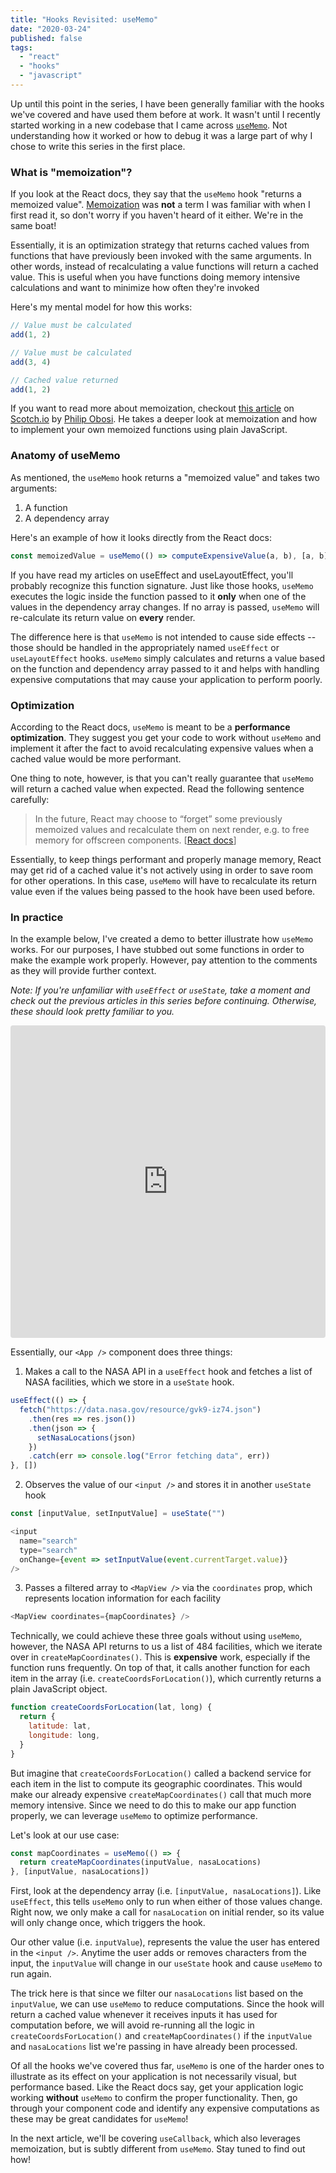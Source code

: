 ```yaml
---
title: "Hooks Revisited: useMemo"
date: "2020-03-24"
published: false
tags:
  - "react"
  - "hooks"
  - "javascript"
---
```



Up until this point in <Link to="/hooks-revisited">the series</Link>, I have been generally familiar with the hooks we've covered and have used them before at work. It wasn't until I recently started working in a new codebase that I came across [`useMemo`](https://reactjs.org/docs/hooks-reference.html#usememo). Not understanding how it worked or how to debug it was a large part of why I chose to write this series in the first place.

### What is "memoization"?

If you look at the React docs, they say that the `useMemo` hook "returns a memoized value". [Memoization](https://en.wikipedia.org/wiki/Memoization) was **not** a term I was familiar with when I first read it, so don't worry if you haven't heard of it either. We're in the same boat!

Essentially, it is an optimization strategy that returns cached values from functions that have previously been invoked with the same arguments. In other words, instead of recalculating a value functions will return a cached value. This is useful when you have functions doing memory intensive calculations and want to minimize how often they're invoked

Here's my mental model for how this works:

```javascript
// Value must be calculated
add(1, 2)

// Value must be calculated
add(3, 4)

// Cached value returned
add(1, 2)
```

If you want to read more about memoization, checkout [this article](https://scotch.io/tutorials/understanding-memoization-in-javascript#toc-a-functional-approach) on [Scotch.io](https://scotch.io) by [Philip Obosi](https://twitter.com/worldclassdev). He takes a deeper look at memoization and how to implement your own memoized functions using plain JavaScript.

### Anatomy of useMemo

As mentioned, the `useMemo` hook returns a "memoized value" and takes two arguments:

1. A function
2. A dependency array

Here's an example of how it looks directly from the React docs:

```javascript
const memoizedValue = useMemo(() => computeExpensiveValue(a, b), [a, b])
```

If you have read my articles on <Link to="/hooks-useeffect">useEffect</Link> and <Link to="/hooks-uselayouteffect">useLayoutEffect</Link>, you'll probably recognize this function signature. Just like those hooks, `useMemo` executes the logic inside the function passed to it **only** when one of the values in the dependency array changes. If no array is passed, `useMemo` will re-calculate its return value on **every** render.

The difference here is that `useMemo` is not intended to cause side effects -- those should be handled in the appropriately named `useEffect` or `useLayoutEffect` hooks. `useMemo` simply calculates and returns a value based on the function and dependency array passed to it and helps with handling expensive computations that may cause your application to perform poorly.

### Optimization

According to the React docs, `useMemo` is meant to be a **performance optimization**. They suggest you get your code to work without `useMemo` and implement it after the fact to avoid recalculating expensive values when a cached value would be more performant.

One thing to note, however, is that you can't really guarantee that `useMemo` will return a cached value when expected. Read the following sentence carefully:

> In the future, React may choose to “forget” some previously memoized values and recalculate them on next render, e.g. to free memory for offscreen components. [[React docs](https://reactjs.org/docs/hooks-reference.html#usememo)]

Essentially, to keep things performant and properly manage memory, React may get rid of a cached value it's not actively using in order to save room for other operations. In this case, `useMemo` will have to recalculate its return value even if the values being passed to the hook have been used before.

### In practice

In the example below, I've created a demo to better illustrate how `useMemo` works. For our purposes, I have stubbed out some functions in order to make the example work properly. However, pay attention to the comments as they will provide further context.

_Note: If you're unfamiliar with <Link to="/hooks-useeffect">`useEffect`</Link> or <Link to="/hooks-usestate">`useState`</Link>, take a moment and check out the previous articles in this series before continuing. Otherwise, these should look pretty familiar to you._

<iframe
  src="https://codesandbox.io/embed/hooksusememo-kfgvu?expanddevtools=1&fontsize=14&hidenavigation=1&theme=dark&view=editor"
  style="width:100%; height:500px; border:0; border-radius: 4px; overflow:hidden;"
  title="hooks/useMemo"
  allow="geolocation; microphone; camera; midi; vr; accelerometer; gyroscope; payment; ambient-light-sensor; encrypted-media; usb"
  sandbox="allow-modals allow-forms allow-popups allow-scripts allow-same-origin"
></iframe>

Essentially, our `<App />` component does three things:

1. Makes a call to the NASA API in a `useEffect` hook and fetches a list of NASA facilities, which we store in a `useState` hook.

```javascript
useEffect(() => {
  fetch("https://data.nasa.gov/resource/gvk9-iz74.json")
    .then(res => res.json())
    .then(json => {
      setNasaLocations(json)
    })
    .catch(err => console.log("Error fetching data", err))
}, [])
```

2. Observes the value of our `<input />` and stores it in another `useState` hook

```javascript
const [inputValue, setInputValue] = useState("")

<input
  name="search"
  type="search"
  onChange={event => setInputValue(event.currentTarget.value)}
/>
```

3. Passes a filtered array to `<MapView />` via the `coordinates` prop, which represents location information for each facility

```javascript
<MapView coordinates={mapCoordinates} />
```

Technically, we could achieve these three goals without using `useMemo`, however, the NASA API returns to us a list of 484 facilities, which we iterate over in `createMapCoordinates()`. This is **expensive** work, especially if the function runs frequently. On top of that, it calls another function for each item in the array (i.e. `createCoordsForLocation()`), which currently returns a plain JavaScript object.

```javascript
function createCoordsForLocation(lat, long) {
  return {
    latitude: lat,
    longitude: long,
  }
}
```

But imagine that `createCoordsForLocation()` called a backend service for each item in the list to compute its geographic coordinates. This would make our already expensive `createMapCoordinates()` call that much more memory intensive. Since we need to do this to make our app function properly, we can leverage `useMemo` to optimize performance.

Let's look at our use case:

```javascript
const mapCoordinates = useMemo(() => {
  return createMapCoordinates(inputValue, nasaLocations)
}, [inputValue, nasaLocations])
```

First, look at the dependency array (i.e. `[inputValue, nasaLocations]`). Like `useEffect`, this tells `useMemo` only to run when either of those values change. Right now, we only make a call for `nasaLocation` on initial render, so its value will only change once, which triggers the hook.

Our other value (i.e. `inputValue`), represents the value the user has entered in the `<input />`. Anytime the user adds or removes characters from the input, the `inputValue` will change in our `useState` hook and cause `useMemo` to run again.

The trick here is that since we filter our `nasaLocations` list based on the `inputValue`, we can use `useMemo` to reduce computations. Since the hook will return a cached value whenever it receives inputs it has used for computation before, we will avoid re-running all the logic in `createCoordsForLocation()` and `createMapCoordinates()` if the `inputValue` and `nasaLocations` list we're passing in have already been processed.

Of all the hooks we've covered thus far, `useMemo` is one of the harder ones to illustrate as its effect on your application is not necessarily visual, but performance based. Like the React docs say, get your application logic working **without** `useMemo` to confirm the proper functionality. Then, go through your component code and identify any expensive computations as these may be great candidates for `useMemo`!

In the next article, we'll be covering `useCallback`, which also leverages memoization, but is subtly different from `useMemo`. Stay tuned to find out how!
